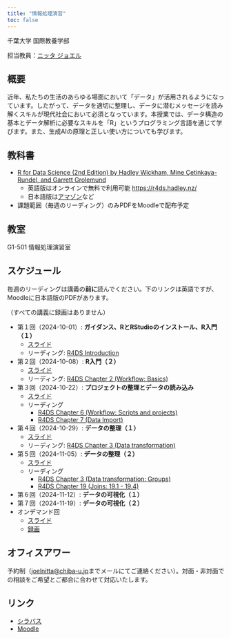 ```yaml
---
title: "情報処理演習"
toc: false
---
```


千葉大学 国際教養学部

担当教員：[ニッタ ジョエル](https://www.joelnitta.com)

## 概要

近年、私たちの生活のあらゆる場面において「データ」が活用されるようになっています。したがって、データを適切に整理し、データに潜むメッセージを読み解くスキルが現代社会において必須となっています。本授業では、データ構造の基本とデータ解析に必要なスキルを「R」というプログラミング言語を通じて学びます。また、生成AIの原理と正しい使い方についても学びます。

## 教科書

- [R for Data Science (2nd Edition) by Hadley Wickham, Mine Çetinkaya-Rundel, and Garrett Grolemund](https://r4ds.hadley.nz/)
  - 英語版はオンラインで無料で利用可能 [https://r4ds.hadley.nz/](https://r4ds.hadley.nz/)
  - 日本語版は[アマゾン](https://www.amazon.co.jp/R%E3%81%A7%E3%81%AF%E3%81%98%E3%82%81%E3%82%8B%E3%83%87%E3%83%BC%E3%82%BF%E3%82%B5%E3%82%A4%E3%82%A8%E3%83%B3%E3%82%B9-%E7%AC%AC2%E7%89%88-Hadley-Wickham/dp/4814400772/ref=sr_1_2?__mk_ja_JP=%E3%82%AB%E3%82%BF%E3%82%AB%E3%83%8A&crid=38I6KDKKIV16O&dib=eyJ2IjoiMSJ9.GGF0L1q-Erx9HU27rscRki94Ao9GXZ5y2HVFdEev4zxG1OTnzPpbg-mjmrzdKgeFzt1hC_NBl3doKyAasQaPGTZCi-OU_aKSZ92B_Jb5wmua9KFy3v5UPz0PQAMonejSVV660k3GOmLZo2il--e6dr0xcuhnABRob_ZQ_SP4i89KX-EtaiytgmFSsGyZfjLCHe4mhXgpnc3kl4yXZSFvx-WwDLOGM4BBrxDULLWvVHbiFXTbdFKKoyTHnGHMo2b-2gH-pJtvNNrbvyfapYofa71PdrY0p6HPWpZ2_HI2Gn0.jtDTN8tC0wccGCgPGCZmNMKsX0PRN3vXFMTo4JbMnWw&dib_tag=se&keywords=R+for+Data+Science+%282nd+Edition%29&qid=1725332552&sprefix=r+for+data+science+2nd+edition+%2Caps%2C255&sr=8-2)など

- 課題範囲（毎週のリーディング）のみPDFをMoodleで配布予定

## 教室

G1-501 情報処理演習室

## スケジュール

毎週のリーディングは講義の**前に**読んでください。下のリンクは英語ですが、Moodleに日本語版のPDFがあります。

（すべての講義に録画はありません）

- 第１回（2024-10-01）: **ガイダンス、RとRStudioのインストール、R入門（１）**
  - [スライド](day1/index.qmd)
  - リーディング: [R4DS Introduction](https://r4ds.hadley.nz/intro)
- 第２回（2024-10-08）: **R入門（２）**
  - [スライド](day2/index.qmd)
  - リーディング: [R4DS Chapter 2 (Workflow: Basics)](https://r4ds.hadley.nz/workflow-basics)
- 第３回（2024-10-22）: **プロジェクトの整理とデータの読み込み**
  - [スライド](day3/index.qmd)
  - リーディング
    - [R4DS Chapter 6 (Workflow: Scripts and projects)](https://r4ds.hadley.nz/workflow-scripts)
    - [R4DS Chapter 7 (Data Import)](https://r4ds.hadley.nz/data-import)
- 第４回（2024-10-29）: **データの整理（１）**
  - [スライド](day4/index.qmd)
  - リーディング: [R4DS Chapter 3 (Data transformation)](https://r4ds.hadley.nz/data-transform)
- 第５回（2024-11-05）: **データの整理（２）**
  - [スライド](day5/index.qmd)
  - リーディング
    - [R4DS Chapter 3 (Data transformation: Groups)](https://r4ds.hadley.nz/data-transform#groups)
    - [R4DS Chapter 19 (Joins: 19.1 - 19.4)](https://r4ds.hadley.nz/joins)
- 第６回（2024-11-12）: **データの可視化（１）**
- 第７回（2024-11-19）: **データの可視化（２）**
- オンデマンド回
  - [スライド](on-demand/index.qmd)
  - [録画](https://youtu.be/ok837FBoEI8)

## オフィスアワー

予約制（<joelnitta@chiba-u.jp>までメールにてご連絡ください）。対面・非対面での相談をご希望とご都合に合わせて対応いたします。

## リンク

- [シラバス](https://syllabus.gs.chiba-u.jp/2024/101101101076000/Z011202901/ja_JP)
- [Moodle](https://moodle.gs.chiba-u.jp/moodle/course/view.php?id=37946)
